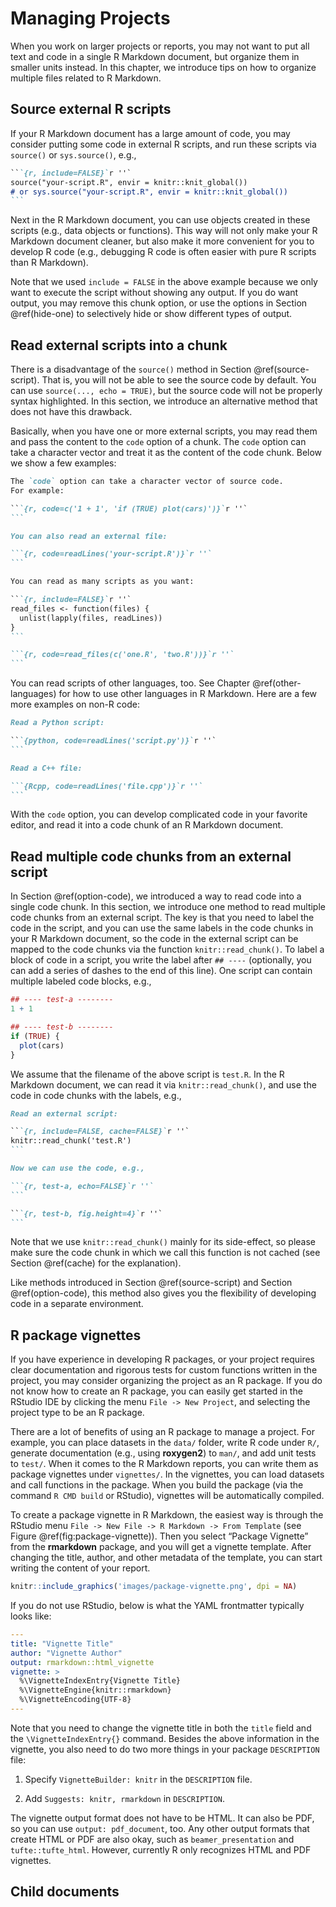 # Managing Projects

When you work on larger projects or reports, you may not want to put all text and code in a single R Markdown document, but organize them in smaller units instead. In this chapter, we introduce tips on how to organize multiple files related to R Markdown.

## Source external R scripts {#source-script}

If your R Markdown document has a large amount of code, you may consider putting some code in external R scripts, and run these scripts via `source()` or `sys.source()`, e.g.,

````md
```{r, include=FALSE}`r ''`
source("your-script.R", envir = knitr::knit_global())
# or sys.source("your-script.R", envir = knitr::knit_global())
```
````

Next in the R Markdown document, you can use objects created in these scripts (e.g., data objects or functions). This way will not only make your R Markdown document cleaner, but also make it more convenient for you to develop R code (e.g., debugging R code is often easier with pure R scripts than R Markdown).

Note that we used `include = FALSE` in the above example because we only want to execute the script without showing any output. If you do want output, you may remove this chunk option, or use the options in Section \@ref(hide-one) to selectively hide or show different types of output.

## Read external scripts into a chunk {#option-code}

There is a disadvantage of the `source()` method in Section \@ref(source-script). That is, you will not be able to see the source code by default. You can use `source(..., echo = TRUE)`, but the source code will not be properly syntax highlighted. In this section, we introduce an alternative method that does not have this drawback.

Basically, when you have one or more external scripts, you may read them and pass the content to the `code` option of a chunk. The `code` option can take a character vector and treat it as the content of the code chunk. Below we show a few examples:

````md
The `code` option can take a character vector of source code.
For example:

```{r, code=c('1 + 1', 'if (TRUE) plot(cars)')}`r ''`
```

You can also read an external file:

```{r, code=readLines('your-script.R')}`r ''`
```

You can read as many scripts as you want:

```{r, include=FALSE}`r ''`
read_files <- function(files) {
  unlist(lapply(files, readLines))
}
```

```{r, code=read_files(c('one.R', 'two.R'))}`r ''`
```
````

You can read scripts of other languages, too. See Chapter \@ref(other-languages) for how to use other languages in R Markdown. Here are a few more examples on non-R code:

````md
Read a Python script:

```{python, code=readLines('script.py')}`r ''`
```

Read a C++ file:

```{Rcpp, code=readLines('file.cpp')}`r ''`
```
````

With the `code` option, you can develop complicated code in your favorite editor, and read it into a code chunk of an R Markdown document.

## Read multiple code chunks from an external script {#read-chunk}

In Section \@ref(option-code), we introduced a way to read code into a single code chunk. In this section, we introduce one method to read multiple code chunks from an external script. The key is that you need to label the code in the script, and you can use the same labels in the code chunks in your R Markdown document, so the code in the external script can be mapped to the code chunks via the function `knitr::read_chunk()`. To label a block of code in a script, you write the label after `## ----` (optionally, you can add a series of dashes to the end of this line). One script can contain multiple labeled code blocks, e.g.,

```r
## ---- test-a --------
1 + 1

## ---- test-b --------
if (TRUE) {
  plot(cars)
}
```

We assume that the filename of the above script is `test.R`. In the R Markdown document, we can read it via `knitr::read_chunk()`, and use the code in code chunks with the labels, e.g.,

````md
Read an external script:

```{r, include=FALSE, cache=FALSE}`r ''`
knitr::read_chunk('test.R')
```

Now we can use the code, e.g.,

```{r, test-a, echo=FALSE}`r ''`
```

```{r, test-b, fig.height=4}`r ''`
```
````

Note that we use `knitr::read_chunk()` mainly for its side-effect, so please make sure the code chunk in which we call this function is not cached (see Section \@ref(cache) for the explanation).

Like methods introduced in Section \@ref(source-script) and Section \@ref(option-code), this method also gives you the flexibility of developing code in a separate environment.

## R package vignettes {#package-vignette}

If you have experience in developing R packages, or your project requires clear documentation and rigorous tests for custom functions written in the project, you may consider organizing the project as an R package. If you do not know how to create an R package, you can easily get started in the RStudio IDE by clicking the menu `File -> New Project`, and selecting the project type to be an R package.

There are a lot of benefits of using an R package to manage a project. For example, you can place datasets in the `data/` folder, write R code under `R/`, generate documentation (e.g., using **roxygen2**) to `man/`, and add unit tests to `test/`. When it comes to the R Markdown reports, you can write them as package vignettes under `vignettes/`. In the vignettes, you can load datasets and call functions in the package. When you build the package (via the command `R CMD build` or RStudio), vignettes will be automatically compiled.

To create a package vignette in R Markdown, the easiest way is through the RStudio menu `File -> New File -> R Markdown -> From Template` (see Figure \@ref(fig:package-vignette)). Then you select "Package Vignette" from the **rmarkdown** package, and you will get a vignette template. After changing the title, author, and other metadata of the template, you can start writing the content of your report.

```r
knitr::include_graphics('images/package-vignette.png', dpi = NA)
```

If you do not use RStudio, below is what the YAML frontmatter typically looks like:

```yaml
---
title: "Vignette Title"
author: "Vignette Author"
output: rmarkdown::html_vignette
vignette: >
  %\VignetteIndexEntry{Vignette Title}
  %\VignetteEngine{knitr::rmarkdown}
  %\VignetteEncoding{UTF-8}
---
```

Note that you need to change the vignette title in both the `title` field and the `\VignetteIndexEntry{}` command. Besides the above information in the vignette, you also need to do two more things in your package `DESCRIPTION` file:

1. Specify `VignetteBuilder: knitr` in the `DESCRIPTION` file.

1. Add `Suggests: knitr, rmarkdown` in `DESCRIPTION`.

The vignette output format does not have to be HTML. It can also be PDF, so you can use `output: pdf_document`, too. Any other output formats that create HTML or PDF are also okay, such as `beamer_presentation` and `tufte::tufte_html`. However, currently R only recognizes HTML and PDF vignettes.

## Child documents {#child-document}
